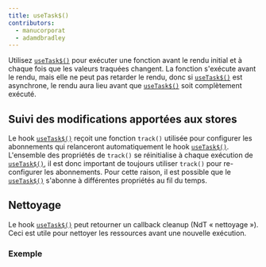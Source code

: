 ```yaml
---
title: useTask$()
contributors:
  - manucorporat
  - adamdbradley
---
```


Utilisez [`useTask$()`](/docs/components/lifecycle/index.mdx#usetask) pour exécuter une fonction avant le rendu initial et à chaque fois que les valeurs traquées changent. La fonction s'exécute avant le rendu, mais elle ne peut pas retarder le rendu, donc si [`useTask$()`](/docs/components/lifecycle/index.mdx#usetask) est asynchrone, le rendu aura lieu avant que [`useTask$()`](/docs/components/lifecycle/index.mdx#usetask) soit complètement exécuté.

## Suivi des modifications apportées aux stores

Le hook [`useTask$()`](/docs/components/lifecycle/index.mdx#usetask) reçoit une fonction `track()` utilisée pour configurer les abonnements qui relanceront automatiquement le hook [`useTask$()`](/docs/components/lifecycle/index.mdx#usetask). L'ensemble des propriétés de `track()` se réinitialise à chaque exécution de [`useTask$()`](/docs/components/lifecycle/index.mdx#usetask), il est donc important de toujours utiliser `track()` pour re-configurer les abonnements. Pour cette raison, il est possible que le [`useTask$()`](/docs/components/lifecycle/index.mdx#usetask) s'abonne à différentes propriétés au fil du temps.

## Nettoyage

Le hook [`useTask$()`](/docs/components/lifecycle/index.mdx#usetask) peut retourner un callback cleanup (NdT « nettoyage »). Ceci est utile pour nettoyer les ressources avant une nouvelle exécution.

### Exemple
